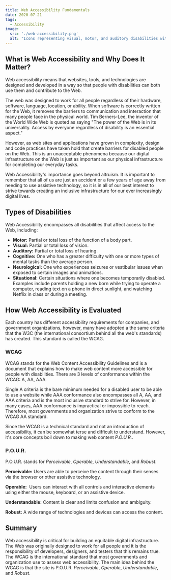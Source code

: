 ```yaml
---
title: Web Accessibility Fundamentals
date: 2020-07-21
tags:
  - Accessibility
image:
  src: './web-accessibility.png'
  alt: "Icons representing visual, motor, and auditory disabilities with a pixalated cursor hovering over the web accessibility icon."
---
```


## What is Web Accessibility and Why Does It Matter?
Web accessibility means that websites, tools, and technologies are designed and developed in a way so that people with disabilities can both use them and contribute to the Web.

The web was designed to work for all people regardless of their hardware, software, language, location, or ability. When software is correctly written for the Web, it removes the barriers to communication and interaction that many people face in the physical world. Tim Berners-Lee, the inventor of the World Wide Web is quoted as saying "The power of the Web is in its universality. Access by everyone regardless of disability is an essential aspect."

However, as web sites and applications have grown in complexity, design and code practices have taken hold that create barriers for disabled people on the Web.  This is an unacceptable phenomena because our digital infrastructure on the Web is just as important as our physical infrastructure for completing our everyday tasks.

Web Accessibility's importance goes beyond altruism. It is important to remember that all of us are just an accident or a few years of age away from needing to use assistive technology, so it is in all of our best interest to strive towards creating an inclusive infrastructure for our ever increasingly digital lives.

## Types of Disabilities
Web Accessibility encompasses all disabilities that affect access to the Web, including:
* **Motor:** Partial or total loss of the function of a body part.
* **Visual:** Partial or total loss of vision.
* **Auditory:** Partial or total loss of hearing.
* **Cognitive:** One who has a greater difficulty with one or more types of mental tasks than the average person.
* **Neurological:** One who experiences seizures or vestibular issues when exposed to certain images and animations.
* **Situational:** Certain situations where one becomes temporarily disabled. Examples include parents holding a new born while trying to operate a computer, reading text on a phone in direct sunlight, and watching Netflix in class or during a meeting.

## How Web Accessibility is Evaluated
Each country has different accessibility requirements for companies, and government organizations, however, many have adopted a the same criteria that the W3C (the international consortium behind all the web's standards) has created. This standard is called the WCAG.

### WCAG
WCAG stands for the Web Content Accessibility Guidelines and is a document that explains how to make web content more accessible for people with disabilities.  There are 3 levels of conformance within the WCAG: A, AA, AAA.

Single A criteria is the bare minimum needed for a disabled user to be able to use a website while AAA conformance also encompasses all A, AA, and AAA criteria and is the most inclusive standard to strive for. However, in many cases, AAA conformance is impractical or impossible to reach. Therefore, most governments and organization strive to conform to the WCAG AA standard.

Since the WCAG is a technical standard and not an introduction of accessibility, it can be somewhat terse and difficult to understand. However, it's core concepts boil down to making web content *P.O.U.R.*.

### P.O.U.R.
P.O.U.R. stands for *Perceivable*, *Operable*, *Understandable*, and *Robust*.

**Perceivable:** Users are able to perceive the content through their senses via the browser or other assistive technology.

**Operable:**  Users can interact with all controls and interactive elements using either the mouse, keyboard, or an assistive device.

**Understandable:** Content is clear and limits confusion and ambiguity.

**Robust:** A wide range of technologies and devices can access the content.

## Summary
Web accessibility is critical for building an equitable digital infrastructure. The Web was originally designed to work for all people and it is the responsibility of developers, designers, and testers that this remains true. The WCAG is the international standard that most governments and organization use to assess web accessibility. The main idea behind the WCAG is that the site is P.O.U.R. *Perceivable*, *Operable*, *Understandable*, and *Robust*.
